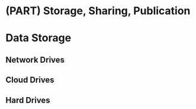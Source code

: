 # (PART) Storage, Sharing, Publication {-} 

# Data Storage {#data-storage}

## Network Drives

## Cloud Drives

## Hard Drives

